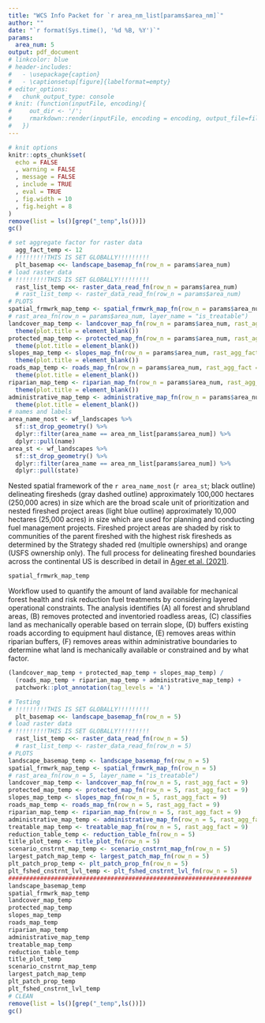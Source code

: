```yaml
---
title: "WCS Info Packet for `r area_nm_list[params$area_nm]`"
author: ""
date: "`r format(Sys.time(), '%d %B, %Y')`"
params:
  area_num: 5
output: pdf_document
# linkcolor: blue
# header-includes:
#   - \usepackage{caption}
#   - \captionsetup[figure]{labelformat=empty}
# editor_options: 
#   chunk_output_type: console
# knit: (function(inputFile, encoding){ 
#     out_dir <- '/';
#     rmarkdown::render(inputFile, encoding = encoding, output_file=file.path(dirname(inputFile), out_dir, 'ECOL592_RDAandCCA_GWoolsey.pdf')) 
#   })
---
```


```r
# knit options
knitr::opts_chunk$set(
  echo = FALSE
  , warning = FALSE
  , message = FALSE
  , include = TRUE
  , eval = TRUE
  , fig.width = 10
  , fig.height = 8
)
remove(list = ls()[grep("_temp",ls())])
gc()
```

```r
# set aggregate factor for raster data
  agg_fact_temp <- 12
# !!!!!!!!!THIS IS SET GLOBALLY!!!!!!!!!
  plt_basemap <<- landscape_basemap_fn(row_n = params$area_num)
# load raster data
# !!!!!!!!!THIS IS SET GLOBALLY!!!!!!!!!
  rast_list_temp <<- raster_data_read_fn(row_n = params$area_num)
  # rast_list_temp <- raster_data_read_fn(row_n = params$area_num)
# PLOTS
spatial_frmwrk_map_temp <- spatial_frmwrk_map_fn(row_n = params$area_num)
# rast_area_fn(row_n = params$area_num, layer_name = "is_treatable")
landcover_map_temp <- landcover_map_fn(row_n = params$area_num, rast_agg_fact = agg_fact_temp) +
  theme(plot.title = element_blank())
protected_map_temp <- protected_map_fn(row_n = params$area_num, rast_agg_fact = agg_fact_temp) +
  theme(plot.title = element_blank())
slopes_map_temp <- slopes_map_fn(row_n = params$area_num, rast_agg_fact = agg_fact_temp) +
  theme(plot.title = element_blank())
roads_map_temp <- roads_map_fn(row_n = params$area_num, rast_agg_fact = agg_fact_temp) +
  theme(plot.title = element_blank())
riparian_map_temp <- riparian_map_fn(row_n = params$area_num, rast_agg_fact = agg_fact_temp) +
  theme(plot.title = element_blank())
administrative_map_temp <- administrative_map_fn(row_n = params$area_num, rast_agg_fact = agg_fact_temp) +
  theme(plot.title = element_blank())
# names and labels
area_name_nost <- wf_landscapes %>% 
  sf::st_drop_geometry() %>% 
  dplyr::filter(area_name == area_nm_list[params$area_num]) %>% 
  dplyr::pull(name)
area_st <- wf_landscapes %>% 
  sf::st_drop_geometry() %>% 
  dplyr::filter(area_name == area_nm_list[params$area_num]) %>% 
  dplyr::pull(state)
```

Nested spatial framework of the `r area_name_nost` (`r area_st`; black outline) delineating firesheds (gray dashed outline) approximately 100,000 hectares (250,000 acres) in size which are the broad scale unit of prioritization and nested fireshed project areas (light blue outline) approximately 10,000 hectares (25,000 acres) in size which are used for planning and conducting fuel management projects. Fireshed project areas are shaded by risk to communities of the parent fireshed with the highest risk firesheds as determined by the Strategy shaded red (multiple ownerships) and orange (USFS ownership only). The full process for delineating fireshed boundaries across the continental US is described in detail in [Ager et al. (2021)](https://scholar.google.com/scholar?cluster=7852635540589253195&hl=en&as_sdt=0,6).

```r
spatial_frmwrk_map_temp
```

Workflow used to quantify the amount of land available for mechanical forest health and risk reduction fuel treatments by considering layered operational constraints. The analysis identifies (A) all forest and shrubland areas, (B) removes protected and inventoried roadless areas, (C) classifies land as mechanically operable based on terrain slope, (D) buffers existing roads according to equipment haul distance, (E) removes areas within riparian buffers, (F) removes areas within administrative boundaries to determine what land is mechanically available or constrained and by what factor.

```r
(landcover_map_temp + protected_map_temp + slopes_map_temp) /
  (roads_map_temp + riparian_map_temp + administrative_map_temp) +
  patchwork::plot_annotation(tag_levels = 'A')
```

```r
# Testing
# !!!!!!!!!THIS IS SET GLOBALLY!!!!!!!!!
  plt_basemap <<- landscape_basemap_fn(row_n = 5)
# load raster data
# !!!!!!!!!THIS IS SET GLOBALLY!!!!!!!!!
  rast_list_temp <<- raster_data_read_fn(row_n = 5)
  # rast_list_temp <- raster_data_read_fn(row_n = 5)
# PLOTS
landscape_basemap_temp <- landscape_basemap_fn(row_n = 5)
spatial_frmwrk_map_temp <- spatial_frmwrk_map_fn(row_n = 5)
# rast_area_fn(row_n = 5, layer_name = "is_treatable")
landcover_map_temp <- landcover_map_fn(row_n = 5, rast_agg_fact = 9)
protected_map_temp <- protected_map_fn(row_n = 5, rast_agg_fact = 9)
slopes_map_temp <- slopes_map_fn(row_n = 5, rast_agg_fact = 9)
roads_map_temp <- roads_map_fn(row_n = 5, rast_agg_fact = 9)
riparian_map_temp <- riparian_map_fn(row_n = 5, rast_agg_fact = 9)
administrative_map_temp <- administrative_map_fn(row_n = 5, rast_agg_fact = 9)
treatable_map_temp <- treatable_map_fn(row_n = 5, rast_agg_fact = 9)
reduction_table_temp <- reduction_table_fn(row_n = 5)
title_plot_temp <- title_plot_fn(row_n = 5)
scenario_cnstrnt_map_temp <- scenario_cnstrnt_map_fn(row_n = 5)
largest_patch_map_temp <- largest_patch_map_fn(row_n = 5)
plt_patch_prop_temp <- plt_patch_prop_fn(row_n = 5)
plt_fshed_cnstrnt_lvl_temp <- plt_fshed_cnstrnt_lvl_fn(row_n = 5)
#####################################################################
landscape_basemap_temp
spatial_frmwrk_map_temp
landcover_map_temp
protected_map_temp
slopes_map_temp
roads_map_temp
riparian_map_temp
administrative_map_temp
treatable_map_temp
reduction_table_temp
title_plot_temp
scenario_cnstrnt_map_temp
largest_patch_map_temp
plt_patch_prop_temp
plt_fshed_cnstrnt_lvl_temp
# CLEAN
remove(list = ls()[grep("_temp",ls())])
gc()

```

